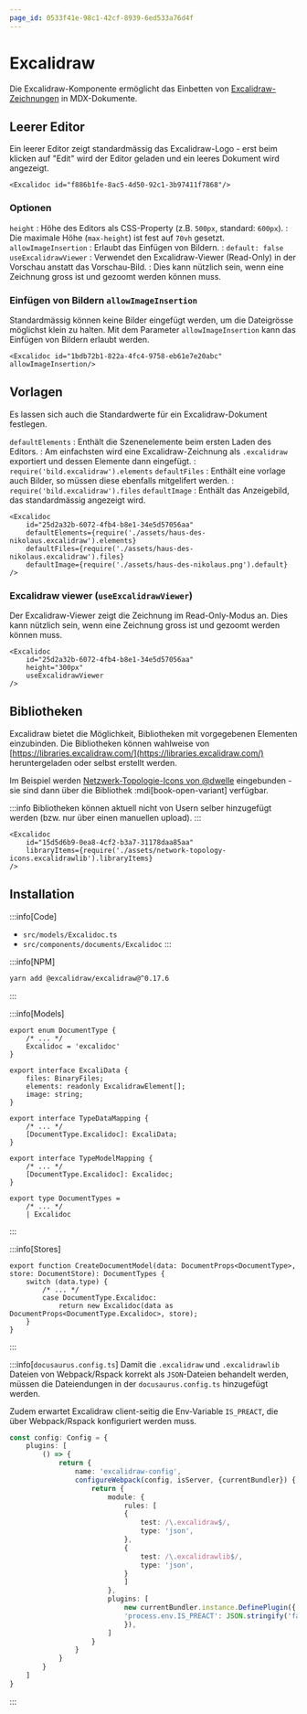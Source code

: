 ```yaml
---
page_id: 0533f41e-98c1-42cf-8939-6ed533a76d4f
---
```


# Excalidraw

Die Excalidraw-Komponente ermöglicht das Einbetten von [Excalidraw-Zeichnungen](https://docs.excalidraw.com/) in MDX-Dokumente.

## Leerer Editor

Ein leerer Editor zeigt standardmässig das Excalidraw-Logo - erst beim klicken auf "Edit" wird der Editor geladen und ein leeres Dokument wird angezeigt.

```mdx
<Excalidoc id="f886b1fe-8ac5-4d50-92c1-3b97411f7868"/>
```

<BrowserWindow>
    <Excalidoc id="f886b1fe-8ac5-4d50-92c1-3b97411f7868"/>
</BrowserWindow>

### Optionen

`height`
: Höhe des Editors als CSS-Property (z.B. `500px`, standard: `600px`).
: Die maximale Höhe (`max-height`) ist fest auf `70vh` gesetzt.
`allowImageInsertion`
: Erlaubt das Einfügen von Bildern.
: `default: false`
`useExcalidrawViewer`
: Verwendet den Excalidraw-Viewer (Read-Only) in der Vorschau anstatt das Vorschau-Bild.
: Dies kann nützlich sein, wenn eine Zeichnung gross ist und gezoomt werden können muss.

### Einfügen von Bildern `allowImageInsertion`
Standardmässig können keine Bilder eingefügt werden, um die Dateigrösse möglichst klein zu halten. Mit dem Parameter `allowImageInsertion` kann das Einfügen von Bildern erlaubt werden.

```mdx
<Excalidoc id="1bdb72b1-822a-4fc4-9758-eb61e7e20abc" allowImageInsertion/>
```

<BrowserWindow>
    <Excalidoc id="1bdb72b1-822a-4fc4-9758-eb61e7e20abc" allowImageInsertion/>
</BrowserWindow>

## Vorlagen

Es lassen sich auch die Standardwerte für ein Excalidraw-Dokument festlegen.

`defaultElements`
: Enthält die Szenenelemente beim ersten Laden des Editors.
: Am einfachsten wird eine Excalidraw-Zeichnung als `.excalidraw` exportiert und dessen Elemente dann eingefügt.
: `require('bild.excalidraw').elements`
`defaultFiles`
: Enthält eine vorlage auch Bilder, so müssen diese ebenfalls mitgelifert werden.
: `require('bild.excalidraw').files`
`defaultImage`
: Enthält das Anzeigebild, das standardmässig angezeigt wird.

```mdx
<Excalidoc 
    id="25d2a32b-6072-4fb4-b8e1-34e5d57056aa"
    defaultElements={require('./assets/haus-des-nikolaus.excalidraw').elements}
    defaultFiles={require('./assets/haus-des-nikolaus.excalidraw').files}
    defaultImage={require('./assets/haus-des-nikolaus.png').default}
/>
```

<BrowserWindow>
    <Excalidoc 
        id="25d2a32b-6072-4fb4-b8e1-34e5d57056aa"
        defaultElements={require('./assets/haus-des-nikolaus.excalidraw').elements}
        defaultFiles={require('./assets/haus-des-nikolaus.excalidraw').files}
        defaultImage={require('./assets/haus-des-nikolaus.png').default}
    />
</BrowserWindow>

### Excalidraw viewer (`useExcalidrawViewer`)

Der Excalidraw-Viewer zeigt die Zeichnung im Read-Only-Modus an. Dies kann nützlich sein, wenn eine Zeichnung gross ist und gezoomt werden können muss.

```mdx
<Excalidoc 
    id="25d2a32b-6072-4fb4-b8e1-34e5d57056aa"
    height="300px"
    useExcalidrawViewer
/>
```

<BrowserWindow>
    <Excalidoc 
        id="25d2a32b-6072-4fb4-b8e1-34e5d57056aa"
        defaultElements={require('./assets/haus-des-nikolaus.excalidraw').elements}
        defaultFiles={require('./assets/haus-des-nikolaus.excalidraw').files}
        defaultImage={require('./assets/haus-des-nikolaus.png').default}
        useExcalidrawViewer
        height="300px"
    />
</BrowserWindow>

## Bibliotheken

Excalidraw bietet die Möglichkeit, Bibliotheken mit vorgegebenen Elementen einzubinden. Die Bibliotheken können wahlweise von [https://libraries.excalidraw.com/](https://libraries.excalidraw.com/) heruntergeladen oder selbst erstellt werden.

Im Beispiel werden [Netzwerk-Topologie-Icons von @dwelle](https://libraries.excalidraw.com#dwelle-network-topology-icons) eingebunden - sie sind dann über die Bibliothek :mdi[book-open-variant] verfügbar.

:::info
Bibliotheken können aktuell nicht von Usern selber hinzugefügt werden (bzw. nur über einen manuellen upload).
:::

```mdx
<Excalidoc 
    id="15d5d6b9-0ea8-4cf2-b3a7-31178daa85aa"
    libraryItems={require('./assets/network-topology-icons.excalidrawlib').libraryItems}
/>
```
<BrowserWindow>
    <Excalidoc 
        id="15d5d6b9-0ea8-4cf2-b3a7-31178daa85aa"
        libraryItems={require('./assets/network-topology-icons.excalidrawlib').libraryItems}
        defaultElements={require('./assets/netzwerk-topo.excalidraw').elements}
        defaultFiles={require('./assets/netzwerk-topo.excalidraw').files}
        defaultImage={require('./assets/netzwerk-topo.png').default}
    />
</BrowserWindow>


## Installation

:::info[Code]
- `src/models/Excalidoc.ts`
- `src/components/documents/Excalidoc`
:::

:::info[NPM]
```bash
yarn add @excalidraw/excalidraw@^0.17.6
```
:::


:::info[Models]

```tsx title="src/api/document.ts"
export enum DocumentType {
    /* ... */
    Excalidoc = 'excalidoc'
}

export interface ExcaliData {
    files: BinaryFiles;
    elements: readonly ExcalidrawElement[];
    image: string;
}

export interface TypeDataMapping {
    /* ... */
    [DocumentType.Excalidoc]: ExcaliData;
}

export interface TypeModelMapping {
    /* ... */
    [DocumentType.Excalidoc]: Excalidoc;
}

export type DocumentTypes =
    /* ... */
    | Excalidoc

```
:::

:::info[Stores]
```tsx title="src/stores/DocumentStore.ts" {4-5}
export function CreateDocumentModel(data: DocumentProps<DocumentType>, store: DocumentStore): DocumentTypes {
    switch (data.type) {
        /* ... */
        case DocumentType.Excalidoc:
            return new Excalidoc(data as DocumentProps<DocumentType.Excalidoc>, store);
    }
}
```
:::

:::info[`docusaurus.config.ts`]
Damit die `.excalidraw` und `.excalidrawlib` Dateien von Webpack/Rspack korrekt als `JSON`-Dateien behandelt werden, müssen die Dateiendungen in der `docusaurus.config.ts` hinzugefügt werden.

Zudem erwartet Excalidraw client-seitig die Env-Variable `IS_PREACT`, die über Webpack/Rspack konfiguriert werden muss.

```ts
const config: Config = {
    plugins: [
        () => {
            return {
                name: 'excalidraw-config',
                configureWebpack(config, isServer, {currentBundler}) {
                    return {
                        module: {
                            rules: [
                            {
                                test: /\.excalidraw$/,
                                type: 'json',
                            },
                            {
                                test: /\.excalidrawlib$/,
                                type: 'json',
                            }
                            ]
                        },
                        plugins: [
                            new currentBundler.instance.DefinePlugin({
                            'process.env.IS_PREACT': JSON.stringify('false')
                            }),
                        ]
                    }
                }
            }
        }
    ]
}
```
:::